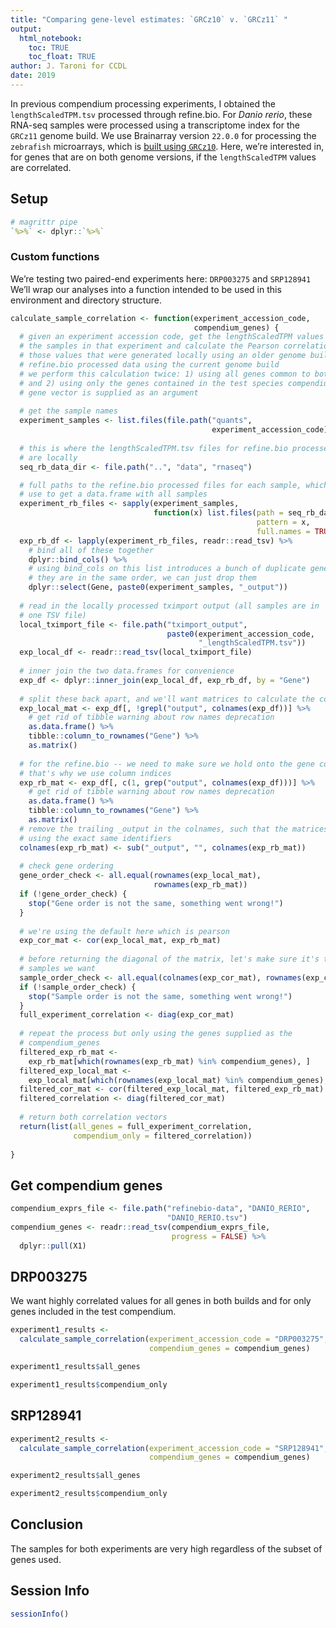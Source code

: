```yaml
---
title: "Comparing gene-level estimates: `GRCz10` v. `GRCz11` "
output: 
  html_notebook:
    toc: TRUE
    toc_float: TRUE
author: J. Taroni for CCDL
date: 2019
---
```


In previous compendium processing experiments, I obtained the 
`lengthScaledTPM.tsv` processed through refine.bio. 
For _Danio rerio_, these RNA-seq samples were processed using a transcriptome
index for the `GRCz11` genome build.
We use Brainarray version `22.0.0` for processing the `zebrafish` microarrays,
which is [built using `GRCz10`](http://brainarray.mbni.med.umich.edu/Brainarray/Database/CustomCDF/22.0.0/version.html).
Here, we're interested in, for genes that are on both genome versions, if the
`lengthScaledTPM` values are correlated.

## Setup

```r
# magrittr pipe
`%>%` <- dplyr::`%>%`
```

### Custom functions

We're testing two paired-end experiments here: `DRP003275` and `SRP128941`
We'll wrap our analyses into a function intended to be used in this environment
and directory structure.

```r
calculate_sample_correlation <- function(experiment_accession_code,
                                         compendium_genes) {
  # given an experiment accession code, get the lengthScaledTPM values for
  # the samples in that experiment and calculate the Pearson correlation between 
  # those values that were generated locally using an older genome build and the 
  # refine.bio processed data using the current genome build
  # we perform this calculation twice: 1) using all genes common to both builds
  # and 2) using only the genes contained in the test species compendium (this)
  # gene vector is supplied as an argument
  
  # get the sample names
  experiment_samples <- list.files(file.path("quants", 
                                             experiment_accession_code))
  
  # this is where the lengthScaledTPM.tsv files for refine.bio processed data
  # are locally
  seq_rb_data_dir <- file.path("..", "data", "rnaseq")

  # full paths to the refine.bio processed files for each sample, which we then
  # use to get a data.frame with all samples
  experiment_rb_files <- sapply(experiment_samples, 
                                function(x) list.files(path = seq_rb_data_dir,
                                                       pattern = x,
                                                       full.names = TRUE))
  exp_rb_df <- lapply(experiment_rb_files, readr::read_tsv) %>%
    # bind all of these together
    dplyr::bind_cols() %>%
    # using bind_cols on this list introduces a bunch of duplicate gene columns
    # they are in the same order, we can just drop them
    dplyr::select(Gene, paste0(experiment_samples, "_output"))
  
  # read in the locally processed tximport output (all samples are in 
  # one TSV file)
  local_tximport_file <- file.path("tximport_output", 
                                   paste0(experiment_accession_code,
                                          "_lengthScaledTPM.tsv"))
  exp_local_df <- readr::read_tsv(local_tximport_file)
  
  # inner join the two data.frames for convenience
  exp_df <- dplyr::inner_join(exp_local_df, exp_rb_df, by = "Gene")
  
  # split these back apart, and we'll want matrices to calculate the correlation
  exp_local_mat <- exp_df[, !grepl("output", colnames(exp_df))] %>%
    # get rid of tibble warning about row names deprecation
    as.data.frame() %>%
    tibble::column_to_rownames("Gene") %>%
    as.matrix()
  
  # for the refine.bio -- we need to make sure we hold onto the gene column
  # that's why we use column indices
  exp_rb_mat <- exp_df[, c(1, grep("output", colnames(exp_df)))] %>%
    # get rid of tibble warning about row names deprecation
    as.data.frame() %>%
    tibble::column_to_rownames("Gene") %>%
    as.matrix()
  # remove the trailing _output in the colnames, such that the matrices are
  # using the exact same identifiers
  colnames(exp_rb_mat) <- sub("_output", "", colnames(exp_rb_mat))
  
  # check gene ordering
  gene_order_check <- all.equal(rownames(exp_local_mat), 
                                rownames(exp_rb_mat))
  if (!gene_order_check) {
    stop("Gene order is not the same, something went wrong!")
  }
  
  # we're using the default here which is pearson
  exp_cor_mat <- cor(exp_local_mat, exp_rb_mat)
  
  # before returning the diagonal of the matrix, let's make sure it's the
  # samples we want
  sample_order_check <- all.equal(colnames(exp_cor_mat), rownames(exp_cor_mat))
  if (!sample_order_check) {
    stop("Sample order is not the same, something went wrong!")
  }
  full_experiment_correlation <- diag(exp_cor_mat)
  
  # repeat the process but only using the genes supplied as the 
  # compendium_genes
  filtered_exp_rb_mat <- 
    exp_rb_mat[which(rownames(exp_rb_mat) %in% compendium_genes), ]
  filtered_exp_local_mat <- 
    exp_local_mat[which(rownames(exp_local_mat) %in% compendium_genes), ]
  filtered_cor_mat <- cor(filtered_exp_local_mat, filtered_exp_rb_mat)
  filtered_correlation <- diag(filtered_cor_mat)
  
  # return both correlation vectors
  return(list(all_genes = full_experiment_correlation, 
              compendium_only = filtered_correlation))
  
}
```

## Get compendium genes

```r
compendium_exprs_file <- file.path("refinebio-data", "DANIO_RERIO", 
                                   "DANIO_RERIO.tsv")
compendium_genes <- readr::read_tsv(compendium_exprs_file,
                                    progress = FALSE) %>%
  dplyr::pull(X1)
```

## DRP003275

We want highly correlated values for all genes in both builds and for only
genes included in the test compendium.

```r
experiment1_results <- 
  calculate_sample_correlation(experiment_accession_code = "DRP003275",
                               compendium_genes = compendium_genes)
```

```r
experiment1_results$all_genes
```

```r
experiment1_results$compendium_only
```

## SRP128941

```r
experiment2_results <- 
  calculate_sample_correlation(experiment_accession_code = "SRP128941",
                               compendium_genes = compendium_genes)
```

```r
experiment2_results$all_genes
```

```r
experiment2_results$compendium_only
```

## Conclusion

The samples for both experiments are very high regardless of the subset of
genes used.

## Session Info

```r
sessionInfo()
```

